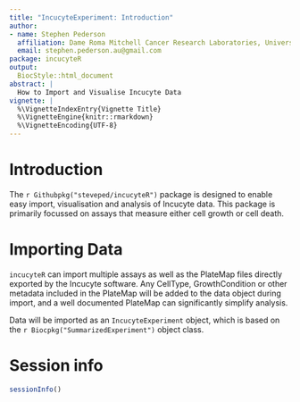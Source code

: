 ```yaml
---
title: "IncucyteExperiment: Introduction"
author:
- name: Stephen Pederson
  affiliation: Dame Roma Mitchell Cancer Research Laboratories, University of Adelaide
  email: stephen.pederson.au@gmail.com
package: incucyteR
output:
  BiocStyle::html_document
abstract: |
  How to Import and Visualise Incucyte Data
vignette: |
  %\VignetteIndexEntry{Vignette Title}
  %\VignetteEngine{knitr::rmarkdown}
  %\VignetteEncoding{UTF-8}
---
```



# Introduction

The `r Githubpkg("steveped/incucyteR")` package is designed to enable easy 
import, visualisation and analysis of Incucyte data. This package is primarily 
focussed on assays that measure either cell growth or cell death.

# Importing Data

`incucyteR` can import multiple assays as well as the PlateMap files 
directly exported by the Incucyte software. Any CellType, GrowthCondition or 
other metadata included in the PlateMap will be added to the data object 
during import, and a well documented PlateMap can significantly simplify 
analysis.

Data will be imported as an `IncucyteExperiment` object, which is based on the
`r Biocpkg("SummarizedExperiment")` object class.

##



# Session info {.unnumbered}

```r
sessionInfo()
```

